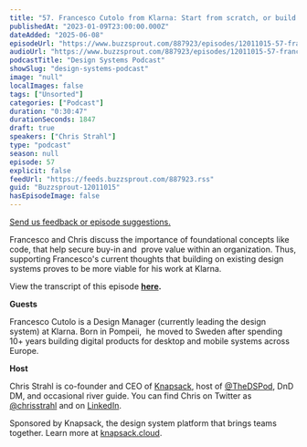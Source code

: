 ```yaml
---
title: "57. Francesco Cutolo from Klarna: Start from scratch, or build on existing design systems, which is more viable?"
publishedAt: "2023-01-09T23:00:00.000Z"
dateAdded: "2025-06-08"
episodeUrl: "https://www.buzzsprout.com/887923/episodes/12011015-57-francesco-cutolo-from-klarna-start-from-scratch-or-build-on-existing-design-systems-which-is-more-viable.mp3"
audioUrl: "https://www.buzzsprout.com/887923/episodes/12011015-57-francesco-cutolo-from-klarna-start-from-scratch-or-build-on-existing-design-systems-which-is-more-viable.mp3"
podcastTitle: "Design Systems Podcast"
showSlug: "design-systems-podcast"
image: "null"
localImages: false
tags: ["Unsorted"]
categories: ["Podcast"]
duration: "0:30:47"
durationSeconds: 1847
draft: true
speakers: ["Chris Strahl"]
type: "podcast"
season: null
episode: 57
explicit: false
feedUrl: "https://feeds.buzzsprout.com/887923.rss"
guid: "Buzzsprout-12011015"
hasEpisodeImage: false
---
```

[Send us feedback or episode suggestions.](https://www.buzzsprout.com/twilio/text_messages/887923/open_sms)

Francesco and Chris discuss the importance of foundational concepts like code, that help secure buy-in and  prove value within an organization. Thus, supporting Francesco's current thoughts that building on existing design systems proves to be more viable for his work at Klarna.

View the transcript of this episode [**here**](https://docs.google.com/document/d/1vurFZaZjsIE9VcwxNkjyt4lTGFgcubEw/edit)**.**

**Guests**

Francesco Cutolo is a Design Manager (currently leading the design system) at Klarna. Born in Pompeii,  he moved to Sweden after spending 10+ years building digital products for desktop and mobile systems across Europe.  

**Host**

Chris Strahl is co-founder and CEO of [Knapsack](https://www.knapsack.cloud/), host of [@TheDSPod](https://twitter.com/thedspod), DnD DM, and occasional river guide. You can find Chris on Twitter as [@chrisstrahl](https://twitter.com/chrisstrahl) and on [LinkedIn](https://www.linkedin.com/in/chrisstrahl/).

Sponsored by Knapsack, the design system platform that brings teams together. Learn more at [knapsack.cloud](https://www.knapsack.cloud/?utm_source=podcast).
